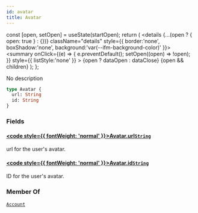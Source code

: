 ```yaml
---
id: avatar
title: Avatar
---
```









  const [open, setOpen] = useState(startOpen);
  return (
    <details {...(open ? { open: true } : {})} className="details" style={{ border:'none', boxShadow:'none', background:'var(--ifm-background-color)' }}>
      <summary
        onClick={(e) => {
          e.preventDefault();
          setOpen((open) => !open);
        }}
        style={{ listStyle:'none' }}
      >
      {open ? dataOpen : dataClose}
      </summary>
      {open && children}
    </details>
  );
};








No description


```graphql
type Avatar {
  url: String
  id: String
}
```




### Fields

#### [<code style={{ fontWeight: 'normal' }}>Avatar.<b>url</b></code>](#)<Bullet />[`String`](/gql-api/types/scalars/string.mdx) <Badge class="badge badge--secondary" text="scalar"/> 
url for the user's avatar.


#### [<code style={{ fontWeight: 'normal' }}>Avatar.<b>id</b></code>](#)<Bullet />[`String`](/gql-api/types/scalars/string.mdx) <Badge class="badge badge--secondary" text="scalar"/> 
ID for the user's avatar.






### Member Of

[`Account`](/gql-api/types/objects/account.mdx)  <Badge class="badge badge--secondary" text="object"/>

